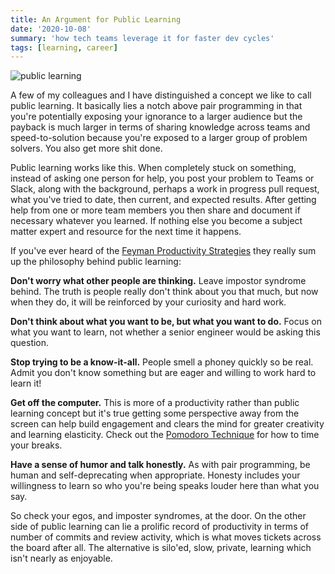 ```yaml
---
title: An Argument for Public Learning
date: '2020-10-08'
summary: 'how tech teams leverage it for faster dev cycles'
tags: [learning, career]
---
```


![public learning](/static/images/gabriel-sollmann-unsplash.jpg)

A few of my colleagues and I have distinguished a concept we like to call public learning. It basically lies a notch above pair programming in that you're potentially exposing your ignorance to a larger audience but the payback is much larger in terms of sharing knowledge across teams and speed-to-solution because you're exposed to a larger group of problem solvers. You also get more shit done.

Public learning works like this. When completely stuck on something, instead of asking one person for help, you post your problem to Teams or Slack, along with the background, perhaps a work in progress pull request, what you've tried to date, then current, and expected results. After getting help from one or more team members you then share and document if necessary whatever you learned. If nothing else you become a subject matter expert and resource for the next time it happens.

If you've ever heard of the [Feyman Productivity Strategies](https://www.inc.com/samuel-bacharach/five-strategies-for-productivity-from-the-world-of-richard-feynman.html) they really sum up the philosophy behind public learning:

**Don't worry what other people are thinking.**
Leave impostor syndrome behind. The truth is people really don't think about you that much, but now when they do, it will be reinforced by your curiosity and hard work.

**Don't think about what you want to be, but what you want to do.** Focus on what you want to learn,
not whether a senior engineer would be asking this question.

**Stop trying to be a know-it-all.** People smell a phoney quickly so be real. Admit you don't know
something but are eager and willing to work hard to learn it!

**Get off the computer.** This is more of a productivity rather than public learning concept but it's
true getting some perspective away from the screen can help build engagement and clears the mind for
greater creativity and learning elasticity. Check out the [Pomodoro Technique](https://en.wikipedia.org/wiki/Pomodoro_Technique)
for how to time your breaks.

**Have a sense of humor and talk honestly.** As with pair programming, be human and self-deprecating
when appropriate. Honesty includes your willingness to learn so who you're being speaks louder here than
what you say.

So check your egos, and imposter syndromes, at the door. On the other side of public learning can lie a prolific record of productivity in terms of number of commits and review activity, which is what moves tickets across the board after all. The alternative is silo'ed, slow, private, learning which isn't nearly as enjoyable.
